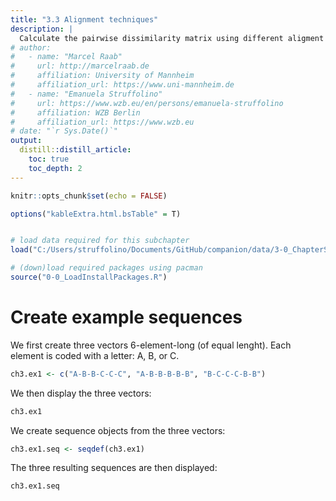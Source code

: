 ```yaml
---
title: "3.3 Alignment techniques"
description: |
  Calculate the pairwise dissimilarity matrix using different aligment techniques
# author:
#   - name: "Marcel Raab"
#     url: http://marcelraab.de
#     affiliation: University of Mannheim
#     affiliation_url: https://www.uni-mannheim.de
#   - name: "Emanuela Struffolino"
#     url: https://www.wzb.eu/en/persons/emanuela-struffolino
#     affiliation: WZB Berlin
#     affiliation_url: https://www.wzb.eu
# date: "`r Sys.Date()`"
output:
  distill::distill_article:
    toc: true
    toc_depth: 2
---
```



```r
knitr::opts_chunk$set(echo = FALSE)

options("kableExtra.html.bsTable" = T)


# load data required for this subchapter
load("C:/Users/struffolino/Documents/GitHub/companion/data/3-0_ChapterSetup.RData")

# (down)load required packages using pacman
source("0-0_LoadInstallPackages.R")

```

# Create example sequences

We first create three vectors 6-element-long (of equal lenght). Each element is coded with a letter: A, B, or C.  

```r
ch3.ex1 <- c("A-B-B-C-C-C", "A-B-B-B-B-B", "B-C-C-C-B-B")
```

We then display the three vectors:

```r
ch3.ex1 
```

We create sequence objects from the three vectors:

```r
ch3.ex1.seq <- seqdef(ch3.ex1)
```

The three resulting sequences are then displayed:

```r
ch3.ex1.seq
```

